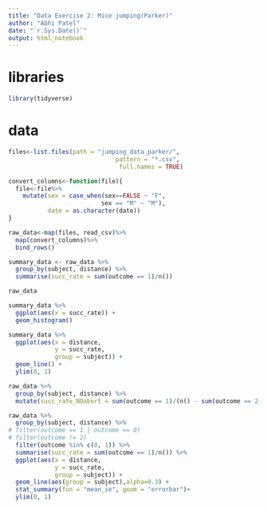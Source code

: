 ```yaml
---
title: "Data Exercise 2: Mice jumping(Parker)"
author: "Abhi Patel"
date: "`r.Sys.Date()`"
output: html_notebook
---
```

# libraries
```r
library(tidyverse)
```

# data

```r
files<-list.files(path = "jumping_data_parker/",
                              pattern = "*.csv",
                               full.names = TRUE)

```

```r
convert_columns<-function(file){
  file<-file%>%
    mutate(sex = case_when(sex==FALSE ~ "F",
                          sex == "M" ~ "M"),
           date = as.character(date))
}
```
```r
raw_data<-map(files, read_csv)%>%
  map(convert_columns)%>%
  bind_rows()
```
```r
summary_data <- raw_data %>%
  group_by(subject, distance) %>%
  summarise(succ_rate = sum(outcome == 1)/n())
```
```r
raw_data
```

```r
summary_data %>%
  ggplot(aes(x = succ_rate)) +
  geom_histogram() 
```
```r
summary_data %>%
  ggplot(aes(x = distance,
             y = succ_rate,
             group = subject)) +
  geom_line() +
  ylim(0, 1)
```
```r
raw_data %>%
  group_by(subject, distance) %>%
  mutate(succ_rate_NOabort = sum(outcome == 1)/(n() - sum(outcome == 2)))
```
```r
raw_data %>%
  group_by(subject, distance) %>%
# filter(outcome == 1 | outcome == 0)
# filter(outcome != 2) 
  filter(outcome %in% c(0, 1)) %>%
  summarise(succ_rate = sum(outcome == 1)/n()) %>%
  ggplot(aes(x = distance,
             y = succ_rate,
             group = subject)) +
  geom_line(aes(group = subject),alpha=0.3) +
  stat_summary(fun = "mean_se", geom = "errorbar")+
  ylim(0, 1)
```